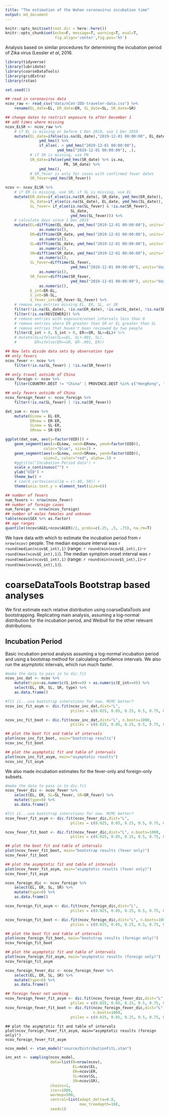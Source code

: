 ```yaml
---
title: "The estimation of the Wuhan coronavirus incubation time"
output: md_document
---
```


```r
knitr::opts_knit$set(root.dir = here::here())
knitr::opts_chunk$set(echo=F, message=T, warning=T, eval=T,
                      fig.align='center',fig.pos='ht')
```

Analysis based on similar procedures for determining the incubation period of Zika virus (Lessler *et al*, 2016.

```r
library(tidyverse)
library(lubridate)
library(coarseDataTools)
library(gridExtra)
library(rstan)

set.seed(1)

## read in coronavirus data
ncov_raw <- read_csv("data/nCoV-IDD-traveler-data.csv") %>% 
    rename(EL_date=EL, ER_date=ER, SL_date=SL, SR_date=SR)

## change dates to restrict exposure to after December 1
## add times where missing
ncov_ELSR <- ncov_raw %>% 
    # if EL is missing or before 1 Dec 2019, use 1 Dec 2019
    mutate(EL_date=ifelse(is.na(EL_date),"2019-12-01 00:00:00", EL_date) %>% 
               ymd_hms() %>% 
               if_else(. < ymd_hms("2019-12-01 00:00:00"),
                       ymd_hms("2019-12-01 00:00:00"), .),
           # if SR is missing, use PR
           SR_date=ifelse(ymd_hms(SR_date) %>% is.na,
                          PR, SR_date) %>% 
               ymd_hms(),
           # SR_fever is only for cases with confirmed fever dates
           SR_fever=ymd_hms(SR_fever))

ncov <- ncov_ELSR %>% 
    # if ER is missing, use SR; if SL is missing, use EL
    mutate(ER_date=if_else(is.na(ER_date), SR_date, ymd_hms(ER_date)),
           SL_date=if_else(is.na(SL_date), EL_date, ymd_hms(SL_date)),
           SL_fever= if_else(is.na(SL_fever) & !is.na(SR_fever), 
                             SL_date,
                             ymd_hms(SL_fever))) %>% 
    # calculate days since 1 Dec 2019
    mutate(EL=difftime(EL_date, ymd_hms("2019-12-01 00:00:00"), units="days") %>% 
               as.numeric(),
           ER=difftime(ER_date, ymd_hms("2019-12-01 00:00:00"), units="days") %>% 
               as.numeric(),
           SL=difftime(SL_date, ymd_hms("2019-12-01 00:00:00"), units="days") %>% 
               as.numeric(),
           SR=difftime(SR_date, ymd_hms("2019-12-01 00:00:00"), units="days") %>% 
               as.numeric(),
           SL_fever=difftime(SL_fever,
                             ymd_hms("2019-12-01 00:00:00"), units="days") %>% 
               as.numeric(),
           SR_fever=difftime(SR_fever,
                             ymd_hms("2019-12-01 00:00:00"), units="days") %>% 
               as.numeric(),
           E_int=ER-EL,
           S_int=SR-SL,
           S_fever_int=SR_fever-SL_fever) %>% 
    # remove any entries missing EL, ER, SL, or SR
    filter(!is.na(EL_date), !is.na(ER_date), !is.na(SL_date), !is.na(SR_date)) %>% 
    filter(!is.na(REVIEWER2)) %>% 
    # remove entries with exposure/onset intervals less than 0
    # remove entries where ER greater than SR or EL greater than SL
    # remove entries that haven't been reviewed by two people
    filter(E_int > 0, S_int > 0, ER<=SR, SL>=EL)# %>% 
    # mutate(SL=ifelse(SL==EL, SL+.001, SL),
    #        ER=ifelse(ER==SR, ER-.001, ER))

## Now lets divide data sets by observation type
## only fevers
ncov_fever <- ncov %>% 
    filter(!is.na(SL_fever) | !is.na(SR_fever))

## only travel outside of China
ncov_foreign <- ncov %>% 
    filter(COUNTRY.DEST != "China" | PROVINCE.DEST %in% c("HongKong", "Macau"))

## only fevers outside of China
ncov_foreign_fever <- ncov_foreign %>% 
    filter(!is.na(SL_fever) | !is.na(SR_fever))
```

```r
dat_sum <- ncov %>%
    mutate(ELnew = EL-ER,
           ERnew = ER-ER,
           SLnew = SL-ER,
           SRnew = SR-ER)

ggplot(dat_sum, aes(y=factor(UID))) + 
    geom_segment(aes(x=ELnew, xend=ERnew, yend=factor(UID)), 
                 color="blue", size=2) +
    geom_segment(aes(x=SLnew, xend=SRnew, yend=factor(UID)), 
                 size=2, color="red", alpha=.5) +
    #ggtitle("Incubation Period data") + 
    scale_x_continuous("") +
    ylab("UID") +
    theme_bw() +
    # coord_cartesian(xlim = c(-40, 50)) +
    theme(axis.text.y = element_text(size=6))

## number of fevers
num_fevers <- nrow(ncov_fever)
## number of foreign cases
num_foreign <- nrow(ncov_foreign)
## number of males females and unknown
table(ncov$SEX %>% as.factor)
## age ranges
quantile((ncov$AGEL+ncov$AGER)/2, probs=c(.25, .5, .75), na.rm=T)

```

We have data with which to estimate the incubation period from `r nrow(ncov)` people.
The median exposure interval was `r round(median(ncov$E_int),1)` (range: `r round(min(ncov$E_int),1)`-`r round(max(ncov$E_int),1)`).
The median symptom onset interval was `r round(median(ncov$S_int),1)` (range: `r round(min(ncov$S_int),1)`-`r round(max(ncov$S_int),1)`).

# coarseDataTools Bootstrap based analyses

We first estimate each relative distribution using coarseDataTools and bootstrapping. Replicating main analysis, assuming a log-normal distribution for the incubation period, and Weibull for the other relevant distributions. 

## Incubation Period

Basic incubation period analysis assuming a log-normal incubation period and using a bootstrap method for calculating confidence intervals.
We also run the asymptotic intervals, which run much faster.

```r
#make the data to pass in to dic.fit
ncov_inc_dat <- ncov %>% 
    mutate(type=as.numeric(S_int==0) + as.numeric(E_int==0)) %>% 
    select(EL, ER, SL, SR, type) %>% 
    as.data.frame()

#fit it...use bootstrap interstions for now. MCMC better?
ncov_inc_fit_asym <- dic.fit(ncov_inc_dat,dist="L",
                             ptiles = c(0.025, 0.05, 0.25, 0.5, 0.75, 0.95, 0.975))

ncov_inc_fit_boot <- dic.fit(ncov_inc_dat,dist="L", n.boots=1000,
                             ptiles = c(0.025, 0.05, 0.25, 0.5, 0.75, 0.95, 0.975))
```

```r
## plot the boot fit and table of intervals
plot(ncov_inc_fit_boot, main="bootstrap results")
ncov_inc_fit_boot

## plot the asymptotic fit and table of intervals
plot(ncov_inc_fit_asym, main="asymptotic results")
ncov_inc_fit_asym

```

We also made incubation estimates for the fever-only and foreign-only subsets.

```r
#make the data to pass in to dic.fit
ncov_fever_dic <- ncov_fever %>% 
    select(EL, ER, SL=SL_fever, SR=SR_fever) %>% 
    mutate(type=0) %>% 
    as.data.frame()

#fit it...use bootstrap interstions for now. MCMC better?
ncov_fever_fit_asym <- dic.fit(ncov_fever_dic,dist="L",
                             ptiles = c(0.025, 0.05, 0.25, 0.5, 0.75, 0.95, 0.975))

ncov_fever_fit_boot <- dic.fit(ncov_fever_dic,dist="L", n.boots=1000,
                             ptiles = c(0.025, 0.05, 0.25, 0.5, 0.75, 0.95, 0.975))
```

```r
## plot the boot fit and table of intervals
plot(ncov_fever_fit_boot, main="bootstrap results (fever only)")
ncov_fever_fit_boot

## plot the asymptotic fit and table of intervals
plot(ncov_fever_fit_asym, main="asymptotic results (fever only)")
ncov_fever_fit_asym
```

```r
ncov_foreign_dic <- ncov_foreign %>% 
    select(EL, ER, SL, SR) %>% 
    mutate(type=0) %>% 
    as.data.frame()

ncov_foreign_fit_asym <- dic.fit(ncov_foreign_dic,dist="L",
                             ptiles = c(0.025, 0.05, 0.25, 0.5, 0.75, 0.95, 0.975))

ncov_foreign_fit_boot <- dic.fit(ncov_foreign_dic,dist="L", n.boots=1000,
                             ptiles = c(0.025, 0.05, 0.25, 0.5, 0.75, 0.95, 0.975))

```

```r
## plot the boot fit and table of intervals
plot(ncov_foreign_fit_boot, main="bootstrap results (foreign only)")
ncov_foreign_fit_boot

## plot the asymptotic fit and table of intervals
plot(ncov_foreign_fit_asym, main="asymptotic results (foreign only)")
ncov_foreign_fit_asym
```

```r
ncov_foreign_fever_dic <- ncov_foreign_fever %>% 
    select(EL, ER, SL, SR) %>% 
    mutate(type=0) %>% 
    as.data.frame()

## foreign fever not working
ncov_foreign_fever_fit_asym <- dic.fit(ncov_foreign_fever_dic,dist="L",
                             ptiles = c(0.025, 0.05, 0.25, 0.5, 0.75, 0.95, 0.975))
ncov_foreign_fever_fit_boot <- dic.fit(ncov_foreign_fever_dic,dist="L",
                                       n.boots=1000,
                             ptiles = c(0.025, 0.05, 0.25, 0.5, 0.75, 0.95, 0.975))

```

```foreign-fever-dics
## plot the asymptotic fit and table of intervals
plot(ncov_foreign_fever_fit_asym, main="asymptotic results (foreign only)")
ncov_foreign_fever_fit_asym
```

```r
ncov_model <- stan_model("source/DistributionFitL.stan")

inc_est <- sampling(ncov_model,
                    data=list(N=nrow(ncov),
                              EL=ncov$EL,
                              ER=ncov$ER,
                              SL=ncov$SL,
                              SR=ncov$SR),
                    chains=1,
                    iter=1000,
                    warmup=500,
                    control=list(adapt_delta=0.8,
                                 max_treedepth=10),
                    seed=1)
```
